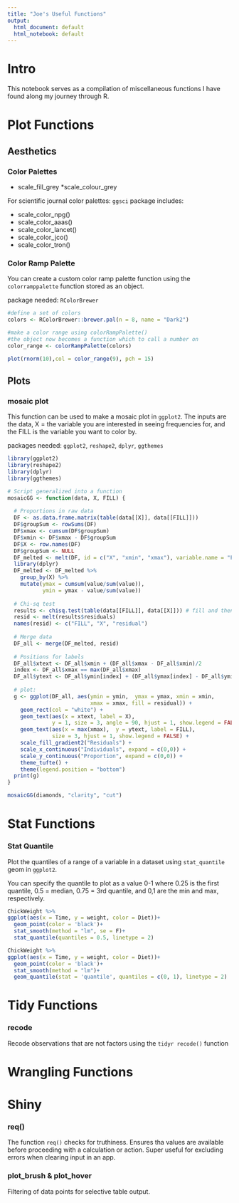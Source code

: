 ```yaml
---
title: "Joe's Useful Functions"
output:
  html_document: default
  html_notebook: default
---
```


# Intro

This notebook serves as a compilation of miscellaneous functions I have found along my journey through R.

# Plot Functions

## Aesthetics

### Color Palettes

* scale_fill_grey 
*scale_colour_grey 

For scientific journal color palettes: `ggsci` package includes: 

* scale_color_npg()
* scale_color_aaas() 
* scale_color_lancet() 
* scale_color_jco()
* scale_color_tron()

### Color Ramp Palette

You can create a custom color ramp palette function using the `colorramppalette` function stored as an object.

package needed: `RColorBrewer`

```r
#define a set of colors
colors <- RColorBrewer::brewer.pal(n = 8, name = "Dark2")

#make a color range using colorRampPalette()
#the object now becomes a function which to call a number on
color_range <- colorRampPalette(colors)

plot(rnorm(10),col = color_range(9), pch = 15)
```

## Plots

### mosaic plot

This function can be used to make a mosaic plot in `ggplot2`. The inputs are the data, X = the variable you are interested in seeing frequencies for, and the FILL is the variable you want to color by. 

packages needed: `ggplot2`, `reshape2`, `dplyr`, `ggthemes`
```r
library(ggplot2)
library(reshape2)
library(dplyr)
library(ggthemes)

# Script generalized into a function
mosaicGG <- function(data, X, FILL) {
  
  # Proportions in raw data
  DF <- as.data.frame.matrix(table(data[[X]], data[[FILL]]))
  DF$groupSum <- rowSums(DF)
  DF$xmax <- cumsum(DF$groupSum)
  DF$xmin <- DF$xmax - DF$groupSum
  DF$X <- row.names(DF)
  DF$groupSum <- NULL
  DF_melted <- melt(DF, id = c("X", "xmin", "xmax"), variable.name = "FILL")
  library(dplyr)
  DF_melted <- DF_melted %>%
    group_by(X) %>%
    mutate(ymax = cumsum(value/sum(value)),
           ymin = ymax - value/sum(value))
  
  # Chi-sq test
  results <- chisq.test(table(data[[FILL]], data[[X]])) # fill and then x
  resid <- melt(results$residuals)
  names(resid) <- c("FILL", "X", "residual")
  
  # Merge data
  DF_all <- merge(DF_melted, resid)
  
  # Positions for labels
  DF_all$xtext <- DF_all$xmin + (DF_all$xmax - DF_all$xmin)/2
  index <- DF_all$xmax == max(DF_all$xmax)
  DF_all$ytext <- DF_all$ymin[index] + (DF_all$ymax[index] - DF_all$ymin[index])/2
  
  # plot:
  g <- ggplot(DF_all, aes(ymin = ymin,  ymax = ymax, xmin = xmin,
                          xmax = xmax, fill = residual)) +
    geom_rect(col = "white") +
    geom_text(aes(x = xtext, label = X),
              y = 1, size = 3, angle = 90, hjust = 1, show.legend = FALSE) +
    geom_text(aes(x = max(xmax),  y = ytext, label = FILL),
              size = 3, hjust = 1, show.legend = FALSE) +
    scale_fill_gradient2("Residuals") +
    scale_x_continuous("Individuals", expand = c(0,0)) +
    scale_y_continuous("Proportion", expand = c(0,0)) +
    theme_tufte() +
    theme(legend.position = "bottom")
  print(g)
}

mosaicGG(diamonds, "clarity", "cut")
```



# Stat Functions

### Stat Quantile

Plot the quantiles of a range of a variable in a dataset using `stat_quantile` geom in `ggplot2`.

You can specify the quantile to plot as a value 0-1 where 0.25 is the first quantile, 0.5 = median, 0.75 = 3rd quantile, and 0,1 are the min and max, respectively.

```r
ChickWeight %>%
ggplot(aes(x = Time, y = weight, color = Diet))+
  geom_point(color = 'black')+
  stat_smooth(method = "lm", se = F)+
  stat_quantile(quantiles = 0.5, linetype = 2)

ChickWeight %>%
ggplot(aes(x = Time, y = weight, color = Diet))+
  geom_point(color = 'black')+
  stat_smooth(method = "lm")+
  geom_quantile(stat = 'quantile', quantiles = c(0, 1), linetype = 2)

```

# Tidy Functions

### recode
Recode observations that are not factors using the `tidyr recode()` function



# Wrangling Functions


# Shiny

### req()

The function `req()` checks for truthiness. Ensures tha values are available before proceeding with a calculation or action. Super useful for excluding errors when clearing input in an app.

### plot_brush & plot_hover

Filtering of data points for selective table output.
